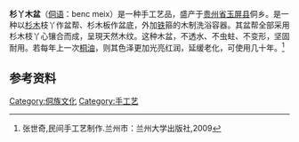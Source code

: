 {{Orphan|time=2022-02-10T15:24:37+00:00}}
'''杉丫木盆'''（[[侗语|侗语]]：benc meix）是一种手工艺品，盛产于[[贵州省|贵州省]][[玉屏县|玉屏县]]侗乡。是一种以[[杉木|杉木]]枝丫作盆帮、杉木板作盆底，外加[[铁|铁]]箍的木制洗浴容器。其盆帮全部采用杉木枝丫心镶合而成，呈現天然木纹。这种木盆，不透水、不虫蛀、不变形，坚固耐用。若每年上一次[[桐油|桐油]]，则其色泽更加光亮红润，延缓老化，可使用几十年。<ref>张世奇,民间手工艺制作.兰州市：兰州大学出版社,2009</ref>
==参考资料==
{{reflist}}

[[Category:侗族文化|Category:侗族文化]]
[[Category:手工艺|Category:手工艺]]